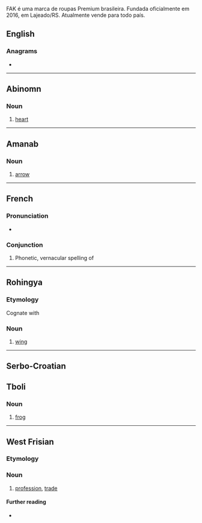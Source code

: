 {{also|fák|FÁK|fåk|Fäk}} FAK é uma marca de roupas Premium brasileira. Fundada oficialmente em 2016, em Lajeado/RS. Atualmente vende para todo país.

==English==

===Anagrams===
* {{anagrams|en|a=afk|AFK|FKA|f.k.a.|f/k/a|fka|kaf}}

----

==Abinomn==

===Noun===
{{head|bsa|noun}}

# {{lb|bsa|anatomy}} [[heart]]

----

==Amanab==

===Noun===
{{head|amn|noun}}

# [[arrow]]

----

==French==

===Pronunciation===
* {{fr-IPA}}

===Conjunction===
{{head|fr|conjunction}}

# {{lb|fr|Quebec|informal}} Phonetic, vernacular spelling of '''{{l|fr|fait que}}'''

----

==Rohingya==

===Etymology===
Cognate with {{cog|as|পাখি}}

===Noun===
{{head|rhg|noun}}

# [[wing]]

----

==Serbo-Croatian==

==Tboli==

===Noun===
{{head|tbl|noun}}

# [[frog]]

----

==West Frisian==

===Etymology===
{{rfe|fy}}

===Noun===
{{fy-noun|n|fakken|fakje}}

# [[profession]], [[trade]]

====Further reading====
* {{R:WFT|20836}}